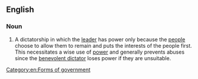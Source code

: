 ==English==
{{wikipedia}}

===Noun===
{{en-noun}}

# A dictatorship in which the [[leader]] has power only because the [[people]] choose to allow them to remain and puts the interests of the people first. This necessitates a wise use of [[power]] and generally prevents abuses since the [[benevolent dictator]] loses power if they are unsuitable.

[[Category:en:Forms of government]]